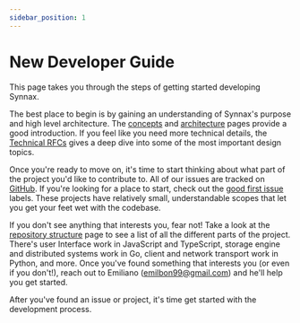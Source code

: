 ```yaml
---
sidebar_position: 1
---
```




# New Developer Guide

This page takes you through the steps of getting started developing Synnax.

The best place to begin is by gaining an understanding of Synnax's purpose
and high level architecture. The [concepts](/concepts) and [architecture](/architecture)
pages provide a good introduction. If you feel like you need more technical details,
the [Technical RFCs](/category/technical-rfcs) gives a deep dive into some of the most important
design topics.

Once you're ready to move on, it's time to start thinking about what part of the
project you'd like to contribute to. All of our issues are tracked on [GitHub](https://github.com/synnaxlabs/synnax/issues).
If you're looking for a place to start, check out the [good first issue](https://github.com/synnaxlabs/synnax/issues?q=is%3Aopen+is%3Aissue+label%3A%22good+first+issue%22)
labels. These projects have relatively small, understandable scopes that let you
get your feet wet with the codebase.

If you don't see anything that interests you, fear not! Take a look at the [repository
structure](/developers/repository-structure) page to see a list of all the
different parts of the project. There's user Interface work in JavaScript and
TypeScript, storage engine and distributed systems work in Go, client and network
transport work in Python, and more. Once you've found something that interests
you (or even if you don't!), reach out to Emiliano (emilbon99@gmail.com) and he'll
help you get started.

After you've found an issue or project, it's time get started with the development
process.

